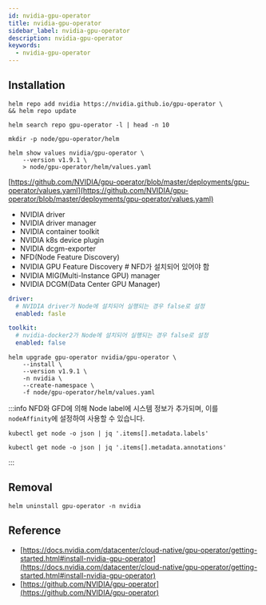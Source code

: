 ```yaml
---
id: nvidia-gpu-operator
title: nvidia-gpu-operator
sidebar_label: nvidia-gpu-operator
description: nvidia-gpu-operator
keywords:
  - nvidia-gpu-operator
---
```


## Installation

```shell
helm repo add nvidia https://nvidia.github.io/gpu-operator \
&& helm repo update
```

```shell
helm search repo gpu-operator -l | head -n 10
```

```shell
mkdir -p node/gpu-operator/helm
```

```shell
helm show values nvidia/gpu-operator \
    --version v1.9.1 \
    > node/gpu-operator/helm/values.yaml
```

[https://github.com/NVIDIA/gpu-operator/blob/master/deployments/gpu-operator/values.yaml](https://github.com/NVIDIA/gpu-operator/blob/master/deployments/gpu-operator/values.yaml)

- NVIDIA driver
- NVIDIA driver manager
- NVIDIA container toolkit
- NVIDIA k8s device plugin
- NVIDIA dcgm-exporter
- NFD(Node Feature Discovery)
- NVIDIA GPU Feature Discovery # NFD가 설치되어 있어야 함
- NVIDIA MIG(Multi-Instance GPU) manager
- NVIDIA DCGM(Data Center GPU Manager)

```yaml title="node/gpu-operator/helm/values.yaml"
driver:
  # NVIDIA driver가 Node에 설치되어 실행되는 경우 false로 설정
  enabled: fasle

toolkit:
  # nvidia-docker2가 Node에 설치되어 실행되는 경우 false로 설정
  enabled: false
```

```shell
helm upgrade gpu-operator nvidia/gpu-operator \
    --install \
    --version v1.9.1 \
    -n nvidia \
    --create-namespace \
    -f node/gpu-operator/helm/values.yaml
```

:::info
NFD와 GFD에 의해 Node label에 시스템 정보가 추가되며, 이를 `nodeAffinity`에 설정하여 사용할 수 있습니다.

```shell
kubectl get node -o json | jq '.items[].metadata.labels'
```

```shell
kubectl get node -o json | jq '.items[].metadata.annotations'
```

:::

## Removal

```shell
helm uninstall gpu-operator -n nvidia
```

## Reference

- [https://docs.nvidia.com/datacenter/cloud-native/gpu-operator/getting-started.html#install-nvidia-gpu-operator](https://docs.nvidia.com/datacenter/cloud-native/gpu-operator/getting-started.html#install-nvidia-gpu-operator)
- [https://github.com/NVIDIA/gpu-operator](https://github.com/NVIDIA/gpu-operator)
